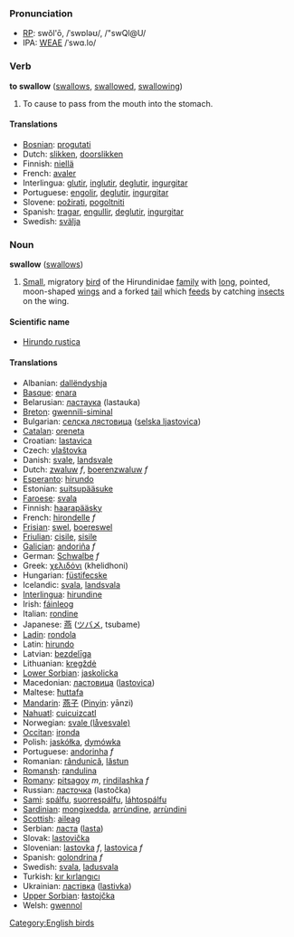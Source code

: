 === Pronunciation ===
*[[RP]]: swŏl'ō, /ˈswɒləʊ/, /"swQl@U/
*IPA: [[WEAE]] /ˈswɑ.lo/

=== Verb ===
'''to swallow''' ([[swallows]], [[swallowed]], [[swallowing]])

# To cause to pass from the mouth into the stomach.

==== Translations ====
*[[Bosnian]]: [[progutati]]
*Dutch: [[slikken]], [[doorslikken]]
*Finnish: [[niellä]]
*French: [[avaler]]
*Interlingua: [[glutir]], [[inglutir]], [[deglutir]], [[ingurgitar]]
*Portuguese: [[engolir]], [[deglutir]], [[ingurgitar]]
*Slovene: [[požirati]], [[pogoltniti]]
*Spanish: [[tragar]], [[engullir]], [[deglutir]], [[ingurgitar]]
*Swedish: [[svälja]]

=== Noun ===
'''swallow''' ([[swallows]])

# [[Small]], migratory [[bird]] of the Hirundinidae [[family]] with [[long]], pointed, moon-shaped [[wing]]s and a forked [[tail]] which [[feed]]s by catching [[insect]]s on the wing.

====Scientific name====
*[[Hirundo rustica]]

==== Translations ====
*Albanian: [[dallëndyshja]]
*[[Basque]]: [[enara]]
*Belarusian: [[ластаука]] (lastauka)
*[[Breton]]: [[gwennili-siminal]]
*Bulgarian: [[селска лястовица]] ([[selska ljastovica]])
*[[Catalan]]: [[oreneta]]
*Croatian: [[lastavica]]
*Czech: [[vlaštovka]]
*Danish: [[svale]], [[landsvale]]
*Dutch: [[zwaluw]] ''f'', [[boerenzwaluw]] ''f''
*[[Esperanto]]: [[hirundo]]
*Estonian: [[suitsupääsuke]]
*[[Faroese]]: [[svala]]
*Finnish: [[haarapääsky]]
*French: [[hirondelle]] ''f''
*[[Frisian]]: [[swel]], [[boereswel]]
*[[Friulian]]: [[cisile]], [[sisile]]
*[[Galician]]: [[andoriña]] ''f''
*German: [[Schwalbe]] ''f''
*Greek: [[χελιδόνι]] (khelidhoni)
*Hungarian: [[füstifecske]]
*Icelandic: [[svala]], [[landsvala]]
*[[Interlingua]]: [[hirundine]]
*Irish: [[fáinleog]]
*Italian: [[rondine]]
*Japanese: [[燕]] ([[ツバメ]], tsubame)
*[[Ladin]]: [[rondola]]
*Latin: [[hirundo]]
*Latvian: [[bezdelīga]]
*Lithuanian: [[kregždė]]
*[[Lower Sorbian]]: [[jaskolicka]]
*Macedonian: [[ластовица]] ([[lastovica]])
*Maltese: [[ħuttafa]]
*[[Mandarin]]: [[燕子]] ([[Pinyin]]: yānzi)
*[[Nahuatl]]: [[cuicuizcatl]]
*Norwegian: [[svale (låvesvale)]]
*[[Occitan]]: [[ironda]]
*Polish: [[jaskółka]], [[dymówka]]
*Portuguese: [[andorinha]] ''f''
*Romanian: [[rândunică]], [[lăstun]]
*[[Romansh]]: [[randulina]]
*[[Romany]]: [[pitsagoy]] ''m'', [[rindilashka]] ''f''
*Russian: [[ласточка]] (lastočka)
*[[Sami]]: [[spálfu]], [[suorrespálfu]], [[láhtospálfu]]
*[[Sardinian]]: [[mongixedda]], [[arrùndine]], [[arrùndini]]
*[[Scottish]]: [[aileag]]
*Serbian: [[ласта]] ([[lasta]])
*Slovak: [[lastovička]]
*Slovenian: [[lastovka]] ''f'', [[lastovica]] ''f''
*Spanish: [[golondrina]] ''f''
*Swedish: [[svala]], [[ladusvala]]
*Turkish: [[kır kırlangıcı]]
*Ukrainian: [[ластівка]] ([[lastivka]])
*[[Upper Sorbian]]: [[łastojčka]]
*Welsh: [[gwennol]]

[[Category:English birds]]